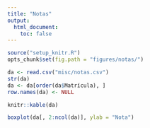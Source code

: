 ```yaml
---
title: "Notas"
output:
  html_document:
    toc: false
---
```


```r
source("setup_knitr.R")
opts_chunk$set(fig.path = "figures/notas/")
```

```r
da <- read.csv("misc/notas.csv")
str(da)
da <- da[order(da$Matrícula), ]
row.names(da) <- NULL
```

```r
knitr::kable(da)
```

```r
boxplot(da[, 2:ncol(da)], ylab = "Nota")
```
